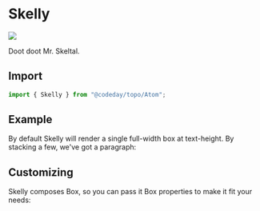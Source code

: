 
# Skelly

![](https://f1.srnd.org/topo/stylebook/doot.gif)

Doot doot Mr. Skeltal.

## Import

```js
import { Skelly } from "@codeday/topo/Atom";
```

## Example

By default Skelly will render a single full-width box at text-height. By stacking a few, we've got a paragraph:

<Playground>
  <Box p={5}>
    <Skelly />
    <Skelly />
    <Skelly />
    <Skelly />
  </Box>
</Playground>

## Customizing

Skelly composes Box, so you can pass it Box properties to make it fit your needs:

<Playground>
  <Box p={5}>
    <Skelly width={16} height={16} borderRadius="full" />
  </Box>
</Playground>
